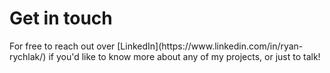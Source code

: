 <head>
<style> 

@media only screen and (max-width: 600px) {
 .desktop 
 {display:none;}
}
</style>
</head>

<h1 class="desktop">Get in touch</h1>

<p class="desktop">
For free to reach out over [LinkedIn](https://www.linkedin.com/in/ryan-rychlak/) if you'd like to know more about any of my projects, or just to talk!
</p>
